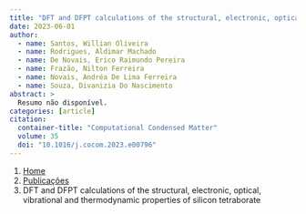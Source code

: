 ```yaml
---
title: "DFT and DFPT calculations of the structural, electronic, optical, vibrational and thermodynamic properties of silicon tetraborate"
date: 2023-06-01
author:
  - name: Santos, Willian Oliveira
  - name: Rodrigues, Aldimar Machado
  - name: De Novais, Erico Raimundo Pereira
  - name: Frazão, Nilton Ferreira
  - name: Novais, Andréa De Lima Ferreira
  - name: Souza, Divanizia Do Nascimento
abstract: > 
  Resumo não disponível.
categories: [article]
citation: 
  container-title: "Computational Condensed Matter"
  volume: 35
  doi: "10.1016/j.cocom.2023.e00796"
---
```


```{=html}
<nav aria-label="breadcrumb">
  <ol class="breadcrumb">
    <li class="breadcrumb-item"><a href="../../index.html">Home</a></li>
    <li class="breadcrumb-item"><a href="../index.html">Publicações</a></li>
    <li class="breadcrumb-item active" aria-current="page">DFT and DFPT calculations of the structural, electronic, optical, vibrational and thermodynamic properties of silicon tetraborate</li>
  </ol>
</nav>
```
